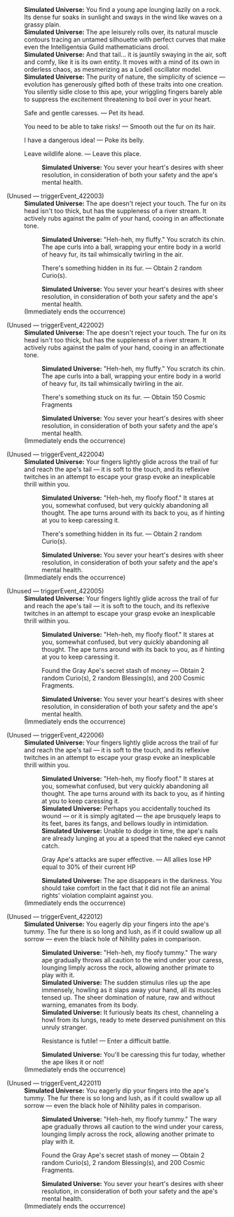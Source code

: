 {{Dialogue Start}}
:'''Simulated Universe:''' You find a young ape lounging lazily on a rock. Its dense fur soaks in sunlight and sways in the wind like waves on a grassy plain.
:'''Simulated Universe:''' The ape leisurely rolls over, its natural muscle contours tracing an untamed silhouette with perfect curves that make even the Intelligentsia Guild mathematicians drool.
:'''Simulated Universe:''' And that tail... it is jauntily swaying in the air, soft and comfy, like it is its own entity. It moves with a mind of its own in orderless chaos, as mesmerizing as a Lodell oscillator model.
:'''Simulated Universe:''' The purity of nature, the simplicity of science &mdash; evolution has generously gifted both of these traits into one creation. You silently sidle close to this ape, your wriggling fingers barely able to suppress the excitement threatening to boil over in your heart.
:{{DIcon|Star}} Safe and gentle caresses. &mdash; Pet its head.
:{{DIcon|Star}} You need to be able to take risks! &mdash; Smooth out the fur on its hair.
:{{DIcon|Star}} I have a dangerous idea! &mdash; Poke its belly.
:{{DIcon|Star}} Leave wildlife alone. &mdash; Leave this place.
::'''Simulated Universe:''' You sever your heart's desires with sheer resolution, in consideration of both your safety and the ape's mental health.


;(Unused &mdash; triggerEvent_422003)
:'''Simulated Universe:''' The ape doesn't reject your touch. The fur on its head isn't too thick, but has the suppleness of a river stream. It actively rubs against the palm of your hand, cooing in an affectionate tone.
::'''Simulated Universe:''' "Heh-heh, my fluffy." You scratch its chin. The ape curls into a ball, wrapping your entire body in a world of heavy fur, its tail whimsically twirling in the air.
::{{DIcon|Star}} There's something hidden in its fur. &mdash; Obtain 2 random Curio(s).
::'''Simulated Universe:''' You sever your heart's desires with sheer resolution, in consideration of both your safety and the ape's mental health.
:;(Immediately ends the occurrence)

;(Unused &mdash; triggerEvent_422002)
:'''Simulated Universe:''' The ape doesn't reject your touch. The fur on its head isn't too thick, but has the suppleness of a river stream. It actively rubs against the palm of your hand, cooing in an affectionate tone.
::'''Simulated Universe:''' "Heh-heh, my fluffy." You scratch its chin. The ape curls into a ball, wrapping your entire body in a world of heavy fur, its tail whimsically twirling in the air.
::{{DIcon|Star}} There's something stuck on its fur. &mdash; Obtain 150 Cosmic Fragments
::'''Simulated Universe:''' You sever your heart's desires with sheer resolution, in consideration of both your safety and the ape's mental health.
:;(Immediately ends the occurrence)

;(Unused &mdash; triggerEvent_422004)
:'''Simulated Universe:''' Your fingers lightly glide across the trail of fur and reach the ape's tail &mdash; it is soft to the touch, and its reflexive twitches in an attempt to escape your grasp evoke an inexplicable thrill within you.
::'''Simulated Universe:''' "Heh-heh, my floofy floof." It stares at you, somewhat confused, but very quickly abandoning all thought. The ape turns around with its back to you, as if hinting at you to keep caressing it.
::{{DIcon|Star}} There's something hidden in its fur. &mdash; Obtain 2 random Curio(s).
::'''Simulated Universe:''' You sever your heart's desires with sheer resolution, in consideration of both your safety and the ape's mental health.
:;(Immediately ends the occurrence)

;(Unused &mdash; triggerEvent_422005)
:'''Simulated Universe:''' Your fingers lightly glide across the trail of fur and reach the ape's tail &mdash; it is soft to the touch, and its reflexive twitches in an attempt to escape your grasp evoke an inexplicable thrill within you.
::'''Simulated Universe:''' "Heh-heh, my floofy floof." It stares at you, somewhat confused, but very quickly abandoning all thought. The ape turns around with its back to you, as if hinting at you to keep caressing it.
::{{DIcon|Star}} Found the Gray Ape's secret stash of money &mdash; Obtain 2 random Curio(s), 2 random Blessing(s), and 200 Cosmic Fragments.
::'''Simulated Universe:''' You sever your heart's desires with sheer resolution, in consideration of both your safety and the ape's mental health.
:;(Immediately ends the occurrence)

;(Unused &mdash; triggerEvent_422006)
:'''Simulated Universe:''' Your fingers lightly glide across the trail of fur and reach the ape's tail &mdash; it is soft to the touch, and its reflexive twitches in an attempt to escape your grasp evoke an inexplicable thrill within you.
::'''Simulated Universe:''' "Heh-heh, my floofy floof." It stares at you, somewhat confused, but very quickly abandoning all thought. The ape turns around with its back to you, as if hinting at you to keep caressing it.
::'''Simulated Universe:''' Perhaps you accidentally touched its wound &mdash; or it is simply agitated &mdash; the ape brusquely leaps to its feet, bares its fangs, and bellows loudly in intimidation.
::'''Simulated Universe:''' Unable to dodge in time, the ape's nails are already lunging at you at a speed that the naked eye cannot catch.
::{{DIcon|Star}} Gray Ape's attacks are super effective. &mdash; All allies lose HP equal to 30% of their current HP
::'''Simulated Universe:''' The ape disappears in the darkness. You should take comfort in the fact that it did not file an animal rights' violation complaint against you.
:;(Immediately ends the occurrence)

;(Unused &mdash; triggerEvent_422012)
:'''Simulated Universe:''' You eagerly dip your fingers into the ape's tummy. The fur there is so long and lush, as if it could swallow up all sorrow &mdash; even the black hole of Nihility pales in comparison.
::'''Simulated Universe:''' "Heh-heh, my floofy tummy." The wary ape gradually throws all caution to the wind under your caress, lounging limply across the rock, allowing another primate to play with it.
::'''Simulated Universe:''' The sudden stimulus riles up the ape immensely, howling as it slaps away your hand, all its muscles tensed up. The sheer domination of nature, raw and without warning, emanates from its body.
::'''Simulated Universe:''' It furiously beats its chest, channeling a howl from its lungs, ready to mete deserved punishment on this unruly stranger.
::{{DIcon|Star}} Resistance is futile! &mdash; Enter a difficult battle.
::'''Simulated Universe:''' You'll be caressing this fur today, whether the ape likes it or not!
:;(Immediately ends the occurrence)

;(Unused &mdash; triggerEvent_422011)
:'''Simulated Universe:''' You eagerly dip your fingers into the ape's tummy. The fur there is so long and lush, as if it could swallow up all sorrow &mdash; even the black hole of Nihility pales in comparison.
::'''Simulated Universe:''' "Heh-heh, my floofy tummy." The wary ape gradually throws all caution to the wind under your caress, lounging limply across the rock, allowing another primate to play with it.
::{{DIcon|Star}} Found the Gray Ape's secret stash of money &mdash; Obtain 2 random Curio(s), 2 random Blessing(s), and 200 Cosmic Fragments.
::'''Simulated Universe:''' You sever your heart's desires with sheer resolution, in consideration of both your safety and the ape's mental health.
:;(Immediately ends the occurrence)
{{Dialogue End}}